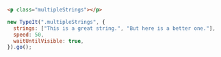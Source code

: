 ```html
<p class="multipleStrings"></p>
```

```javascript
new TypeIt(".multipleStrings", {
  strings: ["This is a great string.", "But here is a better one."],
  speed: 50,
  waitUntilVisible: true,
}).go();
```
